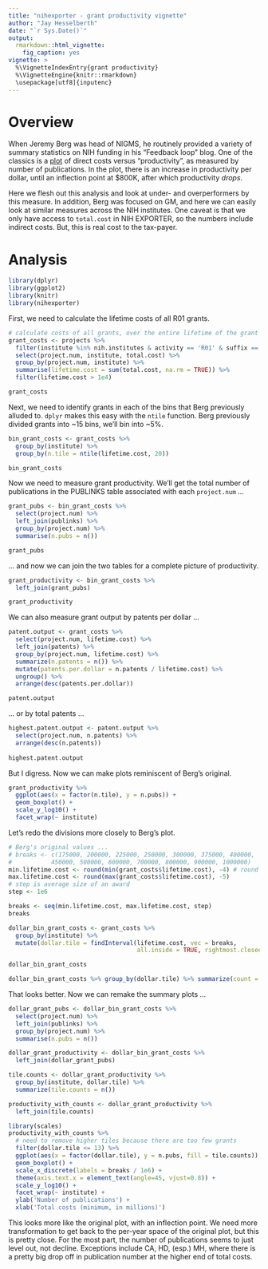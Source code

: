 ```yaml
---
title: "nihexporter - grant productivity vignette"
author: "Jay Hesselberth"
date: "`r Sys.Date()`"
output:
  rmarkdown::html_vignette:
    fig_caption: yes
vignette: >
  %\VignetteIndexEntry{grant productivity}
  %\VignetteEngine{knitr::rmarkdown}
  \usepackage[utf8]{inputenc}
---
```


# Overview
When Jeremy Berg was head of NIGMS, he routinely provided a variety of summary statistics on NIH funding in his "Feedback loop" blog. One of the classics is a [plot](http://loop.nigms.nih.gov/2010/09/measuring-the-scientific-output-and-impact-of-nigms-grants/) of direct costs versus "productivity", as measured by number of publications. In the plot, there is an increase in productivity per dollar, until an inflection point at $800K, after which productivity *drops*.

Here we flesh out this analysis and look at under- and overperformers by this measure. In addition, Berg was focused on GM, and here we can easily look at similar measures across the NIH institutes. One caveat is that we only have access to `total.cost` in NIH EXPORTER, so the numbers include indirect costs. But, this is real cost to the tax-payer.

# Analysis
```r
library(dplyr)
library(ggplot2)
library(knitr)
library(nihexporter)
```

First, we need to calculate the lifetime costs of all R01 grants.

```r
# calculate costs of all grants, over the entire lifetime of the grant
grant_costs <- projects %>%
  filter(institute %in% nih.institutes & activity == 'R01' & suffix == '') %>%
  select(project.num, institute, total.cost) %>%
  group_by(project.num, institute) %>%
  summarise(lifetime.cost = sum(total.cost, na.rm = TRUE)) %>%
  filter(lifetime.cost > 1e4)

grant_costs
```

Next, we need to identify grants in each of the bins that Berg previously alluded to. `dplyr` makes this easy with the `ntile` function. Berg previously divided grants into ~15 bins, we'll bin into ~5%.

```r
bin_grant_costs <- grant_costs %>%
  group_by(institute) %>%
  group_by(n.tile = ntile(lifetime.cost, 20)) 

bin_grant_costs
```

Now we need to measure grant productivity. We'll get the total number of publications in the PUBLINKS table associated with each `project.num` ...

```r
grant_pubs <- bin_grant_costs %>%
  select(project.num) %>%
  left_join(publinks) %>%
  group_by(project.num) %>%
  summarise(n.pubs = n())

grant_pubs
```

... and now we can join the two tables for a complete picture of productivity.

```r
grant_productivity <- bin_grant_costs %>%
  left_join(grant_pubs)

grant_productivity
```

We can also measure grant output by patents per dollar ...
```r
patent.output <- grant_costs %>%
  select(project.num, lifetime.cost) %>%
  left_join(patents) %>%
  group_by(project.num, lifetime.cost) %>%
  summarize(n.patents = n()) %>%
  mutate(patents.per.dollar = n.patents / lifetime.cost) %>%
  ungroup() %>%
  arrange(desc(patents.per.dollar))

patent.output
```

... or by total patents ...
```r
highest.patent.output <- patent.output %>%
  select(project.num, n.patents) %>%
  arrange(desc(n.patents))
  
highest.patent.output  
```

But I digress. Now we can make plots reminiscent of Berg's original.

```r
grant_productivity %>%
  ggplot(aes(x = factor(n.tile), y = n.pubs)) +
  geom_boxplot() +
  scale_y_log10() +
  facet_wrap(~ institute)
```

Let's redo the divisions more closely to Berg's plot.

```r
# Berg's original values ...
# breaks <- c(175000, 200000, 225000, 250000, 300000, 375000, 400000,
#           450000, 500000, 600000, 700000, 800000, 900000, 1000000)
min.lifetime.cost <- round(min(grant_costs$lifetime.cost), -4) # round to 10,000s
max.lifetime.cost <- round(max(grant_costs$lifetime.cost), -5) 
# step is average size of an award
step <- 1e6

breaks <- seq(min.lifetime.cost, max.lifetime.cost, step)
breaks

dollar_bin_grant_costs <- grant_costs %>%
  group_by(institute) %>%
  mutate(dollar.tile = findInterval(lifetime.cost, vec = breaks, 
                                    all.inside = TRUE, rightmost.closed = TRUE))

dollar_bin_grant_costs

dollar_bin_grant_costs %>% group_by(dollar.tile) %>% summarize(count = n())
```

That looks better. Now we can remake the summary plots ...

```r
dollar_grant_pubs <- dollar_bin_grant_costs %>%
  select(project.num) %>%
  left_join(publinks) %>%
  group_by(project.num) %>%
  summarise(n.pubs = n())

dollar_grant_productivity <- dollar_bin_grant_costs %>%
  left_join(dollar_grant_pubs)

tile.counts <- dollar_grant_productivity %>%
  group_by(institute, dollar.tile) %>%
  summarize(tile.counts = n())

productivity_with_counts <- dollar_grant_productivity %>%
  left_join(tile.counts)

library(scales)
productivity_with_counts %>%
  # need to remove higher tiles because there are too few grants
  filter(dollar.tile <= 13) %>%
  ggplot(aes(x = factor(dollar.tile), y = n.pubs, fill = tile.counts)) +
  geom_boxplot() +
  scale_x_discrete(labels = breaks / 1e6) + 
  theme(axis.text.x = element_text(angle=45, vjust=0.8)) + 
  scale_y_log10() +
  facet_wrap(~ institute) +
  ylab('Number of publications') +
  xlab('Total costs (minimum, in millions)')
```

This looks more like the original plot, with an inflection point. We need more transformation to get back to the per-year space of the original plot, but this is pretty close. For the most part, the number of publications seems to just level out, not decline. Exceptions include CA, HD, (esp.) MH, where there is a pretty big drop off in publication number at the higher end of total costs. 

